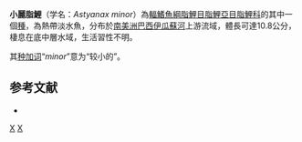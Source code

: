 {{Speciesbox 
| taxon = Astyanax minor
| status = NE
| status_system = IUCN3.1
| authority =  [[Garavello|Garavello]] & [[Sampaio|Sampaio]], 2010
| synonyms = 
}}
'''小麗脂鯉'''（学名：''Astyanax minor''）為[[輻鰭魚綱|輻鰭魚綱]][[脂鯉目|脂鯉目]][[脂鯉亞目|脂鯉亞目]][[脂鯉科|脂鯉科]]的其中一個[[種|種]]，為熱帶淡水魚，分布於[[南美洲|南美洲]][[巴西|巴西]][[伊瓜蘇河|伊瓜蘇河]]上游流域，體長可達10.8公分，棲息在底中層水域，生活習性不明。

其[[种加词|种加词]]“''minor''”意为“较小的”。

==参考文献==
{{refbegin}}
*{{FishBase_species|genus=Astyanax|species=minor|year=2013|month=11}}
{{refend}}

{{Taxonbar|from=Q6398309}}

[[Category:麗脂鯉屬|X]]
[[Category:2010年描述的鱼类|X]]


{{魚類小作品}}